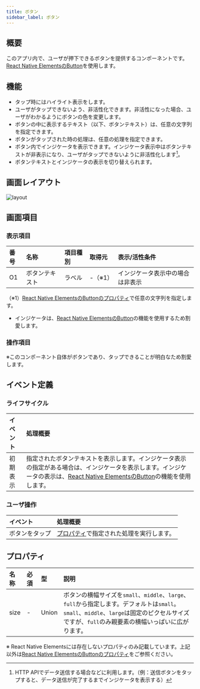 ```yaml
---
title: ボタン
sidebar_label: ボタン
---
```

## 概要

このアプリ内で、ユーザが押下できるボタンを提供するコンポーネントです。
[React Native ElementsのButton][]を使用します。

## 機能

- タップ時にはハイライト表示をします。
- ユーザがタップできないよう、非活性化できます。非活性になった場合、ユーザがわかるようにボタンの色を変更します。
- ボタンの中に表示するテキスト（以下、ボタンテキスト）は、任意の文字列を指定できます。
- ボタンがタップされた時の処理は、任意の処理を指定できます。
- ボタン内でインジケータを表示できます。インジケータ表示中はボタンテキストが非表示になり、ユーザがタップできないように非活性化します[^1]。
- ボタンテキストとインジケータの表示を切り替えられます。

[^1]: HTTP APIでデータ送信する場合などに利用します。（例：送信ボタンをタップすると、データ送信が完了するまでインジケータを表示する）

## 画面レイアウト

![layout](./layout.drawio.png)

## 画面項目

### 表示項目

| 番号 | 名称          | 項目種別    | 取得元               | 表示/活性条件                                 |
|:----|:--------------|:-----------|:--------------------|:--------------------------------------------|
| O1  | ボタンテキスト   | ラベル     | -（※1）               | インジケータ表示中の場合は非表示                |
（※1）[React Native ElementsのButtonのプロパティ](https://reactnativeelements.com/docs/button/#title)で任意の文字列を指定します。

- インジケータは、[React Native ElementsのButton][]の機能を使用するため割愛します。

### 操作項目

※このコンポーネント自体がボタンであり、タップできることが明白なため割愛します。

## イベント定義

### ライフサイクル

| イベント | 処理概要 |
|:------|:------|
| 初期表示 | 指定されたボタンテキストを表示します。インジケータ表示の指定がある場合は、インジケータを表示します。インジケータの表示は、[React Native ElementsのButton][]の機能を使用します。|

### ユーザ操作

| イベント | 処理概要 |
|:------|:------|
| ボタンをタップ | [プロパティ](https://reactnativeelements.com/docs/button/#onpress)で指定された処理を実行します。|

## プロパティ

| 名称           | 必須 | 型     | 説明                                                   |
|:--------------|:-----|:-------|:------------------------------------------------------|
| size          | -    | Union | ボタンの横幅サイズを`small`、`middle`、`large`、`full`から指定します。デフォルトは`small`。<br />`small`、`middle`、`large`は固定のピクセルサイズですが、`full`のみ親要素の横幅いっぱいに広がります。 |

※ React Native Elementsには存在しないプロパティのみ記載しています。上記以外は[React Native ElementsのButtonのプロパティ](https://reactnativeelements.com/docs/button/#props)をご参照ください。

<!-- link定義を使う場合は以下に記載する -->
[React Native ElementsのButton]: https://reactnativeelements.com/docs/button/
